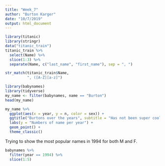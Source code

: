```yaml
---
title: "Week_7"
author: "Burton Karger"
date: "10/7/2019"
output: html_document
---
```


```r
library(titanic)
library(stringr)
data("titanic_train")
titanic_train %>% 
  select(Name) %>% 
  slice(1:3) %>% 
  separate(Name, c("last_name", "first_name"), sep = ", ")

str_match(titanic_train$Name,
          ", ([A-Z][a-z]")
```
```r
library(babynames)
library(tidyverse)
my_name <- filter(babynames, name == "Burton")
head(my_name)

my_name %>% 
  ggplot(aes(x = year, y = n, color = sex)) +
  ggtitle("Burtons over the years", subtitle = "Has not been super cool lately") +
  labs(y = "Numbers of name per year") +
  geom_point() +
  theme_classic()
```
Trying to show the most popular names in 1994 for both M and F. 
```r
babynames %>% 
  filter(year == 1994) %>% 
  slice(1:5)


```

